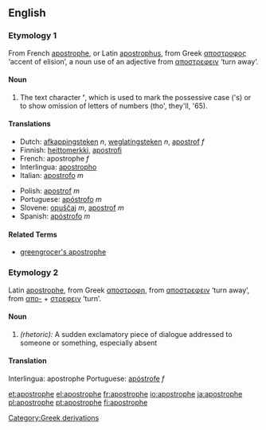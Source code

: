 ==English==
{{wikipedia}}
===Etymology 1===
From French [[apostrophe#French|apostrophe]], or Latin [[apostrophus]], from Greek [[αποστροφος]] ‘accent of elision’, a noun use of an adjective from [[αποστρεφειν]] ‘turn away’.

====Noun====
{{en-noun|apostrophe|apostrophes}}

# The text character '''’''', which is used to mark the possessive case ('s) or to show omission of letters of numbers (tho', they'll, '65).

====Translations====
{{top}}
*Dutch: [[afkappingsteken]] ''n'', [[weglatingsteken]] ''n'', [[apostrof]] ''f''
*Finnish: [[heittomerkki]], [[apostrofi]]
*French: apostrophe ''f''
*Interlingua: [[apostropho]]
*Italian: [[apostrofo]] ''m''
{{mid}}
*Polish: [[apostrof]] ''m''
*Portuguese: [[apóstrofo]] ''m''
*Slovene: [[opuščaj]] ''m'', [[apostrof]] ''m''
*Spanish: [[apóstrofo]] ''m''
{{bottom}}

====Related Terms====
*[[greengrocer's apostrophe]]

{{punctuation}}

===Etymology 2===
Latin [[apostrophe#Latin|apostrophe]], from Greek [[αποστροφη]], from [[αποστρεφειν]] ‘turn away’, from [[απο-]] + [[στρεφειν]] ‘turn’.

====Noun====
{{en-noun|apostrophe|apostrophes}}
# ''(rhetoric):'' A sudden exclamatory piece of dialogue addressed to someone or something, especially absent

====Translation====
{{top}}
Interlingua: apostrophe
{{mid}}
Portuguese: [[apóstrofe]] ''f''
{{bottom}}

[[Category:Greek derivations]]

[[et:apostrophe]]
[[el:apostrophe]]
[[fr:apostrophe]]
[[io:apostrophe]]
[[ja:apostrophe]]
[[pl:apostrophe]]
[[pt:apostrophe]]
[[fi:apostrophe]]